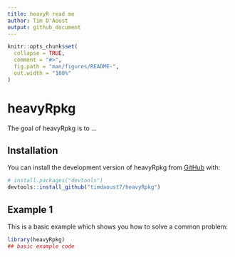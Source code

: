 ```yaml
---
title: heavyR read me
author: Tim D'Aoust
output: github_document
---
```


<!-- README.md is generated from README.Rmd. Please edit that file -->

```r
knitr::opts_chunk$set(
  collapse = TRUE,
  comment = "#>",
  fig.path = "man/figures/README-",
  out.width = "100%"
)
```

# heavyRpkg

<!-- badges: start -->
<!-- badges: end -->

The goal of heavyRpkg is to ...

## Installation

You can install the development version of heavyRpkg from [GitHub](https://github.com/) with:

``` r
# install.packages("devtools")
devtools::install_github("timdaoust7/heavyRpkg")
```

## Example 1

This is a basic example which shows you how to solve a common problem:

```r
library(heavyRpkg)
## basic example code
```

